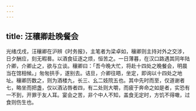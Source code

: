 ```yaml
---
---
---
```

title: 汪穰卿赴晚餐会
---



光绪戊戌，汪穰卿在沪辨《时务报》，主笔者为梁卓如，穰卿则主持对外之交涉，日夕酬应，刻无暇晷。以酒食征逐之烦，恒苦之。一日薄暮，在汉口路遇其同年陆介卿，介卿止之，欲与立谈。穰卿曰：「吾今晚大忙，将赴十四处之晚餐会，明晨当在馆相候。」匆匆拱手，遂别去。诘旦，介卿往晤，坐定，即询以十四处之地址。穰卿历数之，则为酒楼九，长三、幺二妓院五也。其中先时而至，仅道谢者七，略坐而把盏，仅以酒沾唇者四，有二处则大嚼，而疲于奔命之如是者，实恐有一不到，开罪于友人耳。宴会之苦，非个中人不知，盖食无定时，方饥不得噉，过食则伤生也。